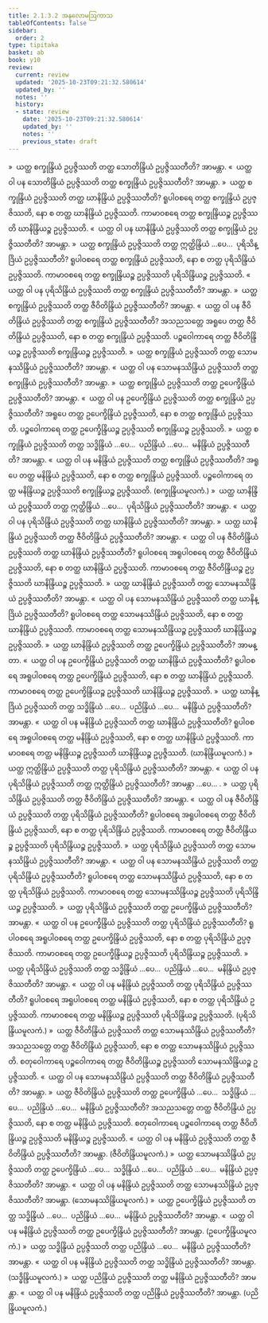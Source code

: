```yaml
---
title: 2.1.3.2 အနုလောမဩကာသ
tableOfContents: false
sidebar:
  order: 2
type: tipitaka
basket: ab
book: y10
review:
  current: review
  updated: '2025-10-23T09:21:32.580614'
  updated_by: ''
  notes: ''
  history:
  - state: review
    date: '2025-10-23T09:21:32.580614'
    updated_by: ''
    notes: ''
    previous_state: draft
---
```



<ReviewStatus review={frontmatter.review} showDetails={true} />

<HypothesisAnnotation frontmatter={frontmatter} />

<DynamicBreadcrumb />

<Division number="290" book="y10" e="ch" v="35" p="189">

<Paragraph number="2514" book="y10">
»  ယတ္ထ စက္ခုန္ဒြိယံ ဥပ္ပဇ္ဇိဿတိ တတ္ထ သောတိန္ဒြိယံ ဥပ္ပဇ္ဇိဿတီတိ? အာမန္တာ.
</Paragraph>

<Paragraph number="2515" book="y10">
«  ယတ္ထ ဝါ ပန သောတိန္ဒြိယံ ဥပ္ပဇ္ဇိဿတိ တတ္ထ စက္ခုန္ဒြိယံ ဥပ္ပဇ္ဇိဿတီတိ? အာမန္တာ.
</Paragraph>

<Paragraph number="2516" book="y10">
»  ယတ္ထ စက္ခုန္ဒြိယံ ဥပ္ပဇ္ဇိဿတိ တတ္ထ ဃာနိန္ဒြိယံ ဥပ္ပဇ္ဇိဿတီတိ?
</Paragraph>

<Paragraph number="2517" book="y10">
ရူပါဝစရေ တတ္ထ စက္ခုန္ဒြိယံ ဥပ္ပဇ္ဇိဿတိ, နော စ တတ္ထ ဃာနိန္ဒြိယံ ဥပ္ပဇ္ဇိဿတိ. ကာမာဝစရေ တတ္ထ စက္ခုန္ဒြိယဉ္စ ဥပ္ပဇ္ဇိဿတိ ဃာနိန္ဒြိယဉ္စ ဥပ္ပဇ္ဇိဿတိ.
</Paragraph>

<Paragraph number="2518" book="y10">
«  ယတ္ထ ဝါ ပန ဃာနိန္ဒြိယံ ဥပ္ပဇ္ဇိဿတိ တတ္ထ စက္ခုန္ဒြိယံ ဥပ္ပဇ္ဇိဿတီတိ? အာမန္တာ.
</Paragraph>

<Paragraph number="2519" book="y10">
»  ယတ္ထ စက္ခုန္ဒြိယံ ဥပ္ပဇ္ဇိဿတိ တတ္ထ ဣတ္ထိန္ဒြိယံ …ပေ…  ပုရိသိန္ဒြိယံ ဥပ္ပဇ္ဇိဿတီတိ?
</Paragraph>

<Paragraph number="2520" book="y10">
ရူပါဝစရေ တတ္ထ စက္ခုန္ဒြိယံ ဥပ္ပဇ္ဇိဿတိ, နော စ တတ္ထ ပုရိသိန္ဒြိယံ ဥပ္ပဇ္ဇိဿတိ. ကာမာဝစရေ တတ္ထ စက္ခုန္ဒြိယဉ္စ ဥပ္ပဇ္ဇိဿတိ ပုရိသိန္ဒြိယဉ္စ ဥပ္ပဇ္ဇိဿတိ.
</Paragraph>

<Paragraph number="2521" book="y10">
«  ယတ္ထ ဝါ ပန ပုရိသိန္ဒြိယံ ဥပ္ပဇ္ဇိဿတိ တတ္ထ စက္ခုန္ဒြိယံ ဥပ္ပဇ္ဇိဿတီတိ? အာမန္တာ.
</Paragraph>

<Paragraph number="2522" book="y10">
»  ယတ္ထ စက္ခုန္ဒြိယံ ဥပ္ပဇ္ဇိဿတိ တတ္ထ ဇီဝိတိန္ဒြိယံ ဥပ္ပဇ္ဇိဿတီတိ? အာမန္တာ.
</Paragraph>

<Paragraph number="2523" book="y10">
«  ယတ္ထ ဝါ ပန ဇီဝိတိန္ဒြိယံ ဥပ္ပဇ္ဇိဿတိ တတ္ထ စက္ခုန္ဒြိယံ ဥပ္ပဇ္ဇိဿတီတိ?
</Paragraph>

<Paragraph number="2524" book="y10">
အသညသတ္တေ အရူပေ တတ္ထ ဇီဝိတိန္ဒြိယံ ဥပ္ပဇ္ဇိဿတိ, နော စ တတ္ထ စက္ခုန္ဒြိယံ ဥပ္ပဇ္ဇိဿတိ. ပဉ္စဝေါကာရေ တတ္ထ ဇီဝိတိန္ဒြိယဉ္စ ဥပ္ပဇ္ဇိဿတိ စက္ခုန္ဒြိယဉ္စ ဥပ္ပဇ္ဇိဿတိ.
</Paragraph>

<Paragraph number="2525" book="y10">
»  ယတ္ထ စက္ခုန္ဒြိယံ ဥပ္ပဇ္ဇိဿတိ တတ္ထ သောမနဿိန္ဒြိယံ ဥပ္ပဇ္ဇိဿတီတိ? အာမန္တာ.
</Paragraph>

<Paragraph number="2526" book="y10">
«  ယတ္ထ ဝါ ပန သောမနဿိန္ဒြိယံ ဥပ္ပဇ္ဇိဿတိ တတ္ထ စက္ခုန္ဒြိယံ ဥပ္ပဇ္ဇိဿတီတိ? အာမန္တာ.
</Paragraph>

<Paragraph number="2527" book="y10">
»  ယတ္ထ စက္ခုန္ဒြိယံ ဥပ္ပဇ္ဇိဿတိ တတ္ထ ဥပေက္ခိန္ဒြိယံ ဥပ္ပဇ္ဇိဿတီတိ? အာမန္တာ.
</Paragraph>

<Paragraph number="2528" book="y10">
«  ယတ္ထ ဝါ ပန ဥပေက္ခိန္ဒြိယံ ဥပ္ပဇ္ဇိဿတိ တတ္ထ စက္ခုန္ဒြိယံ ဥပ္ပဇ္ဇိဿတီတိ?
</Paragraph>

<Paragraph number="2529" book="y10">
အရူပေ တတ္ထ ဥပေက္ခိန္ဒြိယံ ဥပ္ပဇ္ဇိဿတိ, နော စ တတ္ထ စက္ခုန္ဒြိယံ ဥပ္ပဇ္ဇိဿတိ. ပဉ္စဝေါကာရေ တတ္ထ ဥပေက္ခိန္ဒြိယဉ္စ ဥပ္ပဇ္ဇိဿတိ စက္ခုန္ဒြိယဉ္စ ဥပ္ပဇ္ဇိဿတိ.
</Paragraph>

<Paragraph number="2530" book="y10">
»  ယတ္ထ စက္ခုန္ဒြိယံ ဥပ္ပဇ္ဇိဿတိ တတ္ထ သဒ္ဓိန္ဒြိယံ …ပေ…  ပညိန္ဒြိယံ …ပေ…  မနိန္ဒြိယံ ဥပ္ပဇ္ဇိဿတီတိ? အာမန္တာ.
</Paragraph>

<Paragraph number="2531" book="y10">
«  ယတ္ထ ဝါ ပန မနိန္ဒြိယံ ဥပ္ပဇ္ဇိဿတိ တတ္ထ စက္ခုန္ဒြိယံ ဥပ္ပဇ္ဇိဿတီတိ?
</Paragraph>

<Paragraph number="2532" book="y10">
အရူပေ တတ္ထ မနိန္ဒြိယံ ဥပ္ပဇ္ဇိဿတိ, နော စ တတ္ထ စက္ခုန္ဒြိယံ ဥပ္ပဇ္ဇိဿတိ. ပဉ္စဝေါကာရေ တတ္ထ မနိန္ဒြိယဉ္စ ဥပ္ပဇ္ဇိဿတိ စက္ခုန္ဒြိယဉ္စ ဥပ္ပဇ္ဇိဿတိ. (စက္ခုန္ဒြိယမူလကံ.)
</Paragraph>

</Division>
<Division number="291" book="y10" e="ch" v="35" p="190">

<Paragraph number="2533" book="y10">
»  ယတ္ထ ဃာနိန္ဒြိယံ ဥပ္ပဇ္ဇိဿတိ တတ္ထ ဣတ္ထိန္ဒြိယံ …ပေ…  ပုရိသိန္ဒြိယံ ဥပ္ပဇ္ဇိဿတီတိ? အာမန္တာ.
</Paragraph>

<Paragraph number="2534" book="y10">
«  ယတ္ထ ဝါ ပန ပုရိသိန္ဒြိယံ ဥပ္ပဇ္ဇိဿတိ တတ္ထ ဃာနိန္ဒြိယံ ဥပ္ပဇ္ဇိဿတီတိ? အာမန္တာ.
</Paragraph>

<Paragraph number="2535" book="y10">
»  ယတ္ထ ဃာနိန္ဒြိယံ ဥပ္ပဇ္ဇိဿတိ တတ္ထ ဇီဝိတိန္ဒြိယံ ဥပ္ပဇ္ဇိဿတီတိ? အာမန္တာ.
</Paragraph>

<Paragraph number="2536" book="y10">
«  ယတ္ထ ဝါ ပန ဇီဝိတိန္ဒြိယံ ဥပ္ပဇ္ဇိဿတိ တတ္ထ ဃာနိန္ဒြိယံ ဥပ္ပဇ္ဇိဿတီတိ?
</Paragraph>

<Paragraph number="2537" book="y10">
ရူပါဝစရေ အရူပါဝစရေ တတ္ထ ဇီဝိတိန္ဒြိယံ ဥပ္ပဇ္ဇိဿတိ, နော စ တတ္ထ ဃာနိန္ဒြိယံ ဥပ္ပဇ္ဇိဿတိ. ကာမာဝစရေ တတ္ထ ဇီဝိတိန္ဒြိယဉ္စ ဥပ္ပဇ္ဇိဿတိ ဃာနိန္ဒြိယဉ္စ ဥပ္ပဇ္ဇိဿတိ.
</Paragraph>

<Paragraph number="2538" book="y10">
»  ယတ္ထ ဃာနိန္ဒြိယံ ဥပ္ပဇ္ဇိဿတိ တတ္ထ သောမနဿိန္ဒြိယံ ဥပ္ပဇ္ဇိဿတီတိ? အာမန္တာ.
</Paragraph>

<Paragraph number="2539" book="y10">
«  ယတ္ထ ဝါ ပန သောမနဿိန္ဒြိယံ ဥပ္ပဇ္ဇိဿတိ တတ္ထ ဃာနိန္ဒြိယံ ဥပ္ပဇ္ဇိဿတီတိ?
</Paragraph>

<Paragraph number="2540" book="y10">
ရူပါဝစရေ တတ္ထ သောမနဿိန္ဒြိယံ ဥပ္ပဇ္ဇိဿတိ, နော စ တတ္ထ ဃာနိန္ဒြိယံ ဥပ္ပဇ္ဇိဿတိ. ကာမာဝစရေ တတ္ထ သောမနဿိန္ဒြိယဉ္စ ဥပ္ပဇ္ဇိဿတိ ဃာနိန္ဒြိယဉ္စ ဥပ္ပဇ္ဇိဿတိ.
</Paragraph>

<Paragraph number="2541" book="y10">
»  ယတ္ထ ဃာနိန္ဒြိယံ ဥပ္ပဇ္ဇိဿတိ တတ္ထ ဥပေက္ခိန္ဒြိယံ ဥပ္ပဇ္ဇိဿတီတိ? အာမန္တာ.
</Paragraph>

<Paragraph number="2542" book="y10">
«  ယတ္ထ ဝါ ပန ဥပေက္ခိန္ဒြိယံ ဥပ္ပဇ္ဇိဿတိ တတ္ထ ဃာနိန္ဒြိယံ ဥပ္ပဇ္ဇိဿတီတိ?
</Paragraph>

<Paragraph number="2543" book="y10">
ရူပါဝစရေ အရူပါဝစရေ တတ္ထ ဥပေက္ခိန္ဒြိယံ ဥပ္ပဇ္ဇိဿတိ, နော စ တတ္ထ ဃာနိန္ဒြိယံ ဥပ္ပဇ္ဇိဿတိ. ကာမာဝစရေ တတ္ထ ဥပေက္ခိန္ဒြိယဉ္စ ဥပ္ပဇ္ဇိဿတိ ဃာနိန္ဒြိယဉ္စ ဥပ္ပဇ္ဇိဿတိ.
</Paragraph>

<Paragraph number="2544" book="y10">
»  ယတ္ထ ဃာနိန္ဒြိယံ ဥပ္ပဇ္ဇိဿတိ တတ္ထ သဒ္ဓိန္ဒြိယံ …ပေ…  ပညိန္ဒြိယံ …ပေ…  မနိန္ဒြိယံ ဥပ္ပဇ္ဇိဿတီတိ? အာမန္တာ.
</Paragraph>

<Paragraph number="2545" book="y10">
«  ယတ္ထ ဝါ ပန မနိန္ဒြိယံ ဥပ္ပဇ္ဇိဿတိ တတ္ထ ဃာနိန္ဒြိယံ ဥပ္ပဇ္ဇိဿတီတိ?
</Paragraph>

<Paragraph number="2546" book="y10">
ရူပါဝစရေ အရူပါဝစရေ တတ္ထ မနိန္ဒြိယံ ဥပ္ပဇ္ဇိဿတိ, နော စ တတ္ထ ဃာနိန္ဒြိယံ ဥပ္ပဇ္ဇိဿတိ. ကာမာဝစရေ တတ္ထ မနိန္ဒြိယဉ္စ ဥပ္ပဇ္ဇိဿတိ ဃာနိန္ဒြိယဉ္စ ဥပ္ပဇ္ဇိဿတိ. (ဃာနိန္ဒြိယမူလကံ.)
</Paragraph>

</Division>
<Division number="292" book="y10" e="ch" v="35" p="191">

<Paragraph number="2547" book="y10">
»  ယတ္ထ ဣတ္ထိန္ဒြိယံ ဥပ္ပဇ္ဇိဿတိ တတ္ထ ပုရိသိန္ဒြိယံ ဥပ္ပဇ္ဇိဿတီတိ? အာမန္တာ.
</Paragraph>

<Paragraph number="2548" book="y10">
«  ယတ္ထ ဝါ ပန ပုရိသိန္ဒြိယံ ဥပ္ပဇ္ဇိဿတိ တတ္ထ ဣတ္ထိန္ဒြိယံ ဥပ္ပဇ္ဇိဿတီတိ? အာမန္တာ …ပေ… .
</Paragraph>

</Division>
<Division number="293" book="y10" e="ch" v="35" p="191">

<Paragraph number="2549" book="y10">
»  ယတ္ထ ပုရိသိန္ဒြိယံ ဥပ္ပဇ္ဇိဿတိ တတ္ထ ဇီဝိတိန္ဒြိယံ ဥပ္ပဇ္ဇိဿတီတိ? အာမန္တာ.
</Paragraph>

<Paragraph number="2550" book="y10">
«  ယတ္ထ ဝါ ပန ဇီဝိတိန္ဒြိယံ ဥပ္ပဇ္ဇိဿတိ တတ္ထ ပုရိသိန္ဒြိယံ ဥပ္ပဇ္ဇိဿတီတိ?
</Paragraph>

<Paragraph number="2551" book="y10">
ရူပါဝစရေ အရူပါဝစရေ တတ္ထ ဇီဝိတိန္ဒြိယံ ဥပ္ပဇ္ဇိဿတိ, နော စ တတ္ထ ပုရိသိန္ဒြိယံ ဥပ္ပဇ္ဇိဿတိ. ကာမာဝစရေ တတ္ထ ဇီဝိတိန္ဒြိယဉ္စ ဥပ္ပဇ္ဇိဿတိ ပုရိသိန္ဒြိယဉ္စ ဥပ္ပဇ္ဇိဿတိ.
</Paragraph>

<Paragraph number="2552" book="y10">
»  ယတ္ထ ပုရိသိန္ဒြိယံ ဥပ္ပဇ္ဇိဿတိ တတ္ထ သောမနဿိန္ဒြိယံ ဥပ္ပဇ္ဇိဿတီတိ? အာမန္တာ.
</Paragraph>

<Paragraph number="2553" book="y10">
«  ယတ္ထ ဝါ ပန သောမနဿိန္ဒြိယံ ဥပ္ပဇ္ဇိဿတိ တတ္ထ ပုရိသိန္ဒြိယံ ဥပ္ပဇ္ဇိဿတီတိ?
</Paragraph>

<Paragraph number="2554" book="y10">
ရူပါဝစရေ တတ္ထ သောမနဿိန္ဒြိယံ ဥပ္ပဇ္ဇိဿတိ, နော စ တတ္ထ ပုရိသိန္ဒြိယံ ဥပ္ပဇ္ဇိဿတိ. ကာမာဝစရေ တတ္ထ သောမနဿိန္ဒြိယဉ္စ ဥပ္ပဇ္ဇိဿတိ ပုရိသိန္ဒြိယဉ္စ ဥပ္ပဇ္ဇိဿတိ.
</Paragraph>

<Paragraph number="2555" book="y10">
»  ယတ္ထ ပုရိသိန္ဒြိယံ ဥပ္ပဇ္ဇိဿတိ တတ္ထ ဥပေက္ခိန္ဒြိယံ ဥပ္ပဇ္ဇိဿတီတိ? အာမန္တာ.
</Paragraph>

<Paragraph number="2556" book="y10">
«  ယတ္ထ ဝါ ပန ဥပေက္ခိန္ဒြိယံ ဥပ္ပဇ္ဇိဿတိ တတ္ထ ပုရိသိန္ဒြိယံ ဥပ္ပဇ္ဇိဿတီတိ?
</Paragraph>

<Paragraph number="2557" book="y10">
ရူပါဝစရေ အရူပါဝစရေ တတ္ထ ဥပေက္ခိန္ဒြိယံ ဥပ္ပဇ္ဇိဿတိ, နော စ တတ္ထ ပုရိသိန္ဒြိယံ ဥပ္ပဇ္ဇိဿတိ. ကာမာဝစရေ တတ္ထ ဥပေက္ခိန္ဒြိယဉ္စ ဥပ္ပဇ္ဇိဿတိ ပုရိသိန္ဒြိယဉ္စ ဥပ္ပဇ္ဇိဿတိ.
</Paragraph>

<Paragraph number="2558" book="y10">
»  ယတ္ထ ပုရိသိန္ဒြိယံ ဥပ္ပဇ္ဇိဿတိ တတ္ထ သဒ္ဓိန္ဒြိယံ …ပေ…  ပညိန္ဒြိယံ …ပေ…  မနိန္ဒြိယံ ဥပ္ပဇ္ဇိဿတီတိ? အာမန္တာ.
</Paragraph>

<Paragraph number="2559" book="y10">
«  ယတ္ထ ဝါ ပန မနိန္ဒြိယံ ဥပ္ပဇ္ဇိဿတိ တတ္ထ ပုရိသိန္ဒြိယံ ဥပ္ပဇ္ဇိဿတီတိ?
</Paragraph>

<Paragraph number="2560" book="y10">
ရူပါဝစရေ အရူပါဝစရေ တတ္ထ မနိန္ဒြိယံ ဥပ္ပဇ္ဇိဿတိ, နော စ တတ္ထ ပုရိသိန္ဒြိယံ ဥပ္ပဇ္ဇိဿတိ. ကာမာဝစရေ တတ္ထ မနိန္ဒြိယဉ္စ ဥပ္ပဇ္ဇိဿတိ ပုရိသိန္ဒြိယဉ္စ ဥပ္ပဇ္ဇိဿတိ. (ပုရိသိန္ဒြိယမူလကံ.)
</Paragraph>

</Division>
<Division number="294" book="y10" e="ch" v="35" p="192">

<Paragraph number="2561" book="y10">
»  ယတ္ထ ဇီဝိတိန္ဒြိယံ ဥပ္ပဇ္ဇိဿတိ တတ္ထ သောမနဿိန္ဒြိယံ ဥပ္ပဇ္ဇိဿတီတိ?
</Paragraph>

<Paragraph number="2562" book="y10">
အသညသတ္တေ တတ္ထ ဇီဝိတိန္ဒြိယံ ဥပ္ပဇ္ဇိဿတိ, နော စ တတ္ထ သောမနဿိန္ဒြိယံ ဥပ္ပဇ္ဇိဿတိ. စတုဝေါကာရေ ပဉ္စဝေါကာရေ တတ္ထ ဇီဝိတိန္ဒြိယဉ္စ ဥပ္ပဇ္ဇိဿတိ သောမနဿိန္ဒြိယဉ္စ ဥပ္ပဇ္ဇိဿတိ.
</Paragraph>

<Paragraph number="2563" book="y10">
«  ယတ္ထ ဝါ ပန သောမနဿိန္ဒြိယံ ဥပ္ပဇ္ဇိဿတိ တတ္ထ ဇီဝိတိန္ဒြိယံ ဥပ္ပဇ္ဇိဿတီတိ? အာမန္တာ.
</Paragraph>

<Paragraph number="2564" book="y10">
»  ယတ္ထ ဇီဝိတိန္ဒြိယံ ဥပ္ပဇ္ဇိဿတိ တတ္ထ ဥပေက္ခိန္ဒြိယံ …ပေ…  သဒ္ဓိန္ဒြိယံ …ပေ…  ပညိန္ဒြိယံ …ပေ…  မနိန္ဒြိယံ ဥပ္ပဇ္ဇိဿတီတိ?
</Paragraph>

<Paragraph number="2565" book="y10">
အသညသတ္တေ တတ္ထ ဇီဝိတိန္ဒြိယံ ဥပ္ပဇ္ဇိဿတိ, နော စ တတ္ထ မနိန္ဒြိယံ ဥပ္ပဇ္ဇိဿတိ. စတုဝေါကာရေ ပဉ္စဝေါကာရေ တတ္ထ ဇီဝိတိန္ဒြိယဉ္စ ဥပ္ပဇ္ဇိဿတိ မနိန္ဒြိယဉ္စ ဥပ္ပဇ္ဇိဿတိ.
</Paragraph>

<Paragraph number="2566" book="y10">
«  ယတ္ထ ဝါ ပန မနိန္ဒြိယံ ဥပ္ပဇ္ဇိဿတိ တတ္ထ ဇီဝိတိန္ဒြိယံ ဥပ္ပဇ္ဇိဿတီတိ? အာမန္တာ. (ဇီဝိတိန္ဒြိယမူလကံ.)
</Paragraph>

</Division>
<Division number="295" book="y10" e="ch" v="35" p="192">

<Paragraph number="2567" book="y10">
»  ယတ္ထ သောမနဿိန္ဒြိယံ ဥပ္ပဇ္ဇိဿတိ တတ္ထ ဥပေက္ခိန္ဒြိယံ …ပေ…  သဒ္ဓိန္ဒြိယံ …ပေ…  ပညိန္ဒြိယံ …ပေ…  မနိန္ဒြိယံ ဥပ္ပဇ္ဇိဿတီတိ? အာမန္တာ.
</Paragraph>

<Paragraph number="2568" book="y10">
«  ယတ္ထ ဝါ ပန မနိန္ဒြိယံ ဥပ္ပဇ္ဇိဿတိ တတ္ထ သောမနဿိန္ဒြိယံ ဥပ္ပဇ္ဇိဿတီတိ? အာမန္တာ. (သောမနဿိန္ဒြိယမူလကံ.)
</Paragraph>

</Division>
<Division number="296" book="y10" e="ch" v="35" p="193">

<Paragraph number="2569" book="y10">
»  ယတ္ထ ဥပေက္ခိန္ဒြိယံ ဥပ္ပဇ္ဇိဿတိ တတ္ထ သဒ္ဓိန္ဒြိယံ …ပေ…  ပညိန္ဒြိယံ …ပေ…  မနိန္ဒြိယံ ဥပ္ပဇ္ဇိဿတီတိ? အာမန္တာ.
</Paragraph>

<Paragraph number="2570" book="y10">
«  ယတ္ထ ဝါ ပန မနိန္ဒြိယံ ဥပ္ပဇ္ဇိဿတိ တတ္ထ ဥပေက္ခိန္ဒြိယံ ဥပ္ပဇ္ဇိဿတီတိ? အာမန္တာ. (ဥပေက္ခိန္ဒြိယမူလကံ.)
</Paragraph>

</Division>
<Division number="297" book="y10" e="ch" v="35" p="193">

<Paragraph number="2571" book="y10">
»  ယတ္ထ သဒ္ဓိန္ဒြိယံ ဥပ္ပဇ္ဇိဿတိ တတ္ထ ပညိန္ဒြိယံ …ပေ…  မနိန္ဒြိယံ ဥပ္ပဇ္ဇိဿတီတိ? အာမန္တာ.
</Paragraph>

<Paragraph number="2572" book="y10">
«  ယတ္ထ ဝါ ပန မနိန္ဒြိယံ ဥပ္ပဇ္ဇိဿတိ တတ္ထ သဒ္ဓိန္ဒြိယံ ဥပ္ပဇ္ဇိဿတီတိ? အာမန္တာ. (သဒ္ဓိန္ဒြိယမူလကံ.)
</Paragraph>

</Division>
<Division number="298" book="y10" e="ch" v="35" p="193">

<Paragraph number="2573" book="y10">
»  ယတ္ထ ပညိန္ဒြိယံ ဥပ္ပဇ္ဇိဿတိ တတ္ထ မနိန္ဒြိယံ ဥပ္ပဇ္ဇိဿတီတိ? အာမန္တာ.
</Paragraph>

<Paragraph number="2574" book="y10">
«  ယတ္ထ ဝါ ပန မနိန္ဒြိယံ ဥပ္ပဇ္ဇိဿတိ တတ္ထ ပညိန္ဒြိယံ ဥပ္ပဇ္ဇိဿတီတိ? အာမန္တာ. (ပညိန္ဒြိယမူလကံ.)
</Paragraph>
</Division>